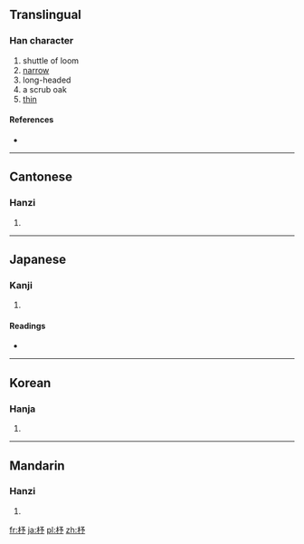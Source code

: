 ==Translingual==

===Han character===
{{Han char|rn=75|rad=木|as=04|sn=8|four=4792<sub>2</sub>|canj=木弓戈弓 (DNIN), X木弓戈弓 (XDNIN)}}

# shuttle of loom
# [[narrow]]
# long-headed
# a scrub oak
# [[thin]]

====References====
* {{Han ref|kx=0514.080|dkj=14513|dj=0901.120|hdz=21176.040|uh=677C|ud=26492|bh=AA56|bd=43606}}

----

==Cantonese==

===Hanzi===
{{yue-hanzi|jyut=|y=chyu5}}

# {{defn|Cantonese|sort=木04}}

----

==Japanese==

===Kanji===
{{ja-kanji|grade=|rs=木04}}

# {{defn|Japanese|sort=木04}}

====Readings====
* {{ja-readings|on=[[ちょ]] (cho), [[しょ]] (sho)|kun=[[ひ]] (hi), [[どんぐり]] (donguri)}}

----

==Korean==

===Hanja===
{{ko-hanja|hangeul=저|eumhun=|rv=jeo|mr=chŏ|y=ce}}

# {{defn|Korean|sort=木04}}

----

==Mandarin==

===Hanzi===
{{cmn-hanzi|pin=[[shù]] ([[shu4]]), [[zhù]] ([[zhu4]])|wg=shu<sup>4</sup>, chu<sup>4</sup>}}

# {{defn|Mandarin|sort=木04}}

[[fr:杼]]
[[ja:杼]]
[[pl:杼]]
[[zh:杼]]